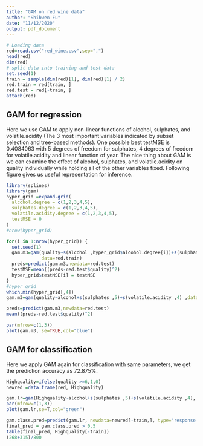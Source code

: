```yaml
---
title: "GAM on red wine data"
author: "Shihwen Fu"
date: "11/12/2020"
output: pdf_document
---
```


```r
# Loading data
red=read.csv("red_wine.csv",sep=",")
head(red)
dim(red)
# split data into training and test data 
set.seed(1)
train = sample(dim(red)[1], dim(red)[1] / 2)
red.train = red[train, ]
red.test = red[-train, ]
attach(red)
```

## GAM for regression
Here we use GAM to apply non-linear functions of alcohol, sulphates, and volatile.acidity (The 3 most important variables indicated by subset selection and tree-based methods). One possible best testMSE is 0.4084063 with 5 degrees of freedom for sulphates, 4 degrees of freedom for volatile.acidity and linear function of year. The nice thing about GAM is we can examine the effect of alcohol, sulphates, and volatile.acidity on quality individually while holding all of the other variables fixed. Following figure gives us useful representation for inference.

```r
library(splines)
library(gam)
hyper_grid =expand.grid(
  alcohol.degree = c(1,2,3,4,5),
  sulphates.degree = c(1,2,3,4,5),
  volatile.acidity.degree = c(1,2,3,4,5),
  testMSE = 0
)
#nrow(hyper_grid)

for(i in 1:nrow(hyper_grid)) {
  set.seed(1)
  gam.m3=gam(quality~s(alcohol ,hyper_grid$alcohol.degree[i])+s(sulphates ,hyper_grid$sulphates.degree[i])+s(volatile.acidity ,hyper_grid$volatile.acidity.degree[i]) ,
             data=red.train)
  preds=predict(gam.m3,newdata=red.test)
  testMSE=mean((preds-red.test$quality)^2)
  hyper_grid$testMSE[i] = testMSE
}
#hyper_grid
which.min(hyper_grid[,4])
gam.m3=gam(quality~alcohol+s(sulphates ,5)+s(volatile.acidity ,4) ,data=red.train)

preds=predict(gam.m3,newdata=red.test)
mean((preds-red.test$quality)^2)
```


```r
par(mfrow=c(1,3))
plot(gam.m3, se=TRUE,col="blue")
```

## GAM for classification
Here we apply GAM again for classification with same parameters, we get the prediction accuracy as 72.875%.  
```r

Highquality=ifelse(quality >=6,1,0)
newred =data.frame(red, Highquality)

gam.lr=gam(Highquality~alcohol+s(sulphates ,5)+s(volatile.acidity ,4), family=binomial,data=newred[-train,])
par(mfrow=c(1,3))
plot(gam.lr,se=T,col="green")

gam.class.pred=predict(gam.lr, newdata=newred[-train,], type='response')
final_pred = gam.class.pred > 0.5
table(final_pred, Highquality[-train])
(268+315)/800
```
